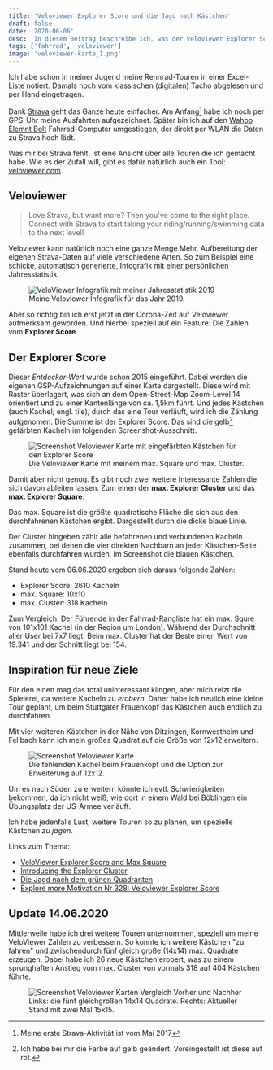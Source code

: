 ```yaml
---
title: 'Veloviewer Explorer Score und die Jagd nach Kästchen'
draft: false
date: '2020-06-06'
desc: 'In diesem Beitrag beschreibe ich, was der Veloviewer Explorer Score und das max. Square ist und warum ich diese Zahlen spannend finde.'
tags: ['fahrrad', 'veloviewer']
image: 'veloviewer-karte_1.png'
---
```


Ich habe schon in meiner Jugend meine Rennrad-Touren in einer Excel-Liste notiert. Damals noch vom klassischen (digitalen) Tacho abgelesen und per Hand eingetragen.

Dank [Strava](https://www.strava.com/athletes/16160919) geht das Ganze heute einfacher. Am Anfang[^1] habe ich noch per GPS-Uhr meine Ausfahrten aufgezeichnet. Später bin ich auf den [Wahoo Elemnt Bolt](https://de-eu.wahoofitness.com/devices/bike-computers) Fahrrad-Computer umgestiegen, der direkt per WLAN die Daten zu Strava hoch lädt.

Was mir bei Strava fehlt, ist eine Ansicht über alle Touren die ich gemacht habe. Wie es der Zufall will, gibt es dafür natürlich auch ein Tool: [veloviewer.com](https://veloviewer.com/).

## Veloviewer

> Love Strava, but want more? Then you've come to the right place. Connect with Strava to start taking your riding/running/swimming data to the next level!

Veloviewer kann natürlich noch eine ganze Menge Mehr. Aufbereitung der eigenen Strava-Daten auf viele verschiedene Arten. So zum Beispiel eine schicke, automatisch generierte, Infografik mit einer persönlichen Jahresstatistik.

<Figure centerCaption smaller>
	<img src="/images/blog/veloviewer-explorer-score/infographic-2019.png" alt="VeloViewer Infografik mit meiner Jahresstatistik 2019" loading="lazy" />
	<figcaption>Meine Veloviewer Infografik für das Jahr 2019.</figcaption>
</Figure>

Aber so richtig bin ich erst jetzt in der Corona-Zeit auf Veloviewer aufmerksam geworden. Und hierbei speziell auf ein Feature: Die Zahlen vom **Explorer Score**.

## Der Explorer Score

Dieser *Entdecker-Wert* wurde schon 2015 eingeführt. Dabei werden die eigenen GSP-Aufzeichnungen auf einer Karte dargestellt. Diese wird mit Raster überlagert, was sich an dem Open-Street-Map Zoom-Level 14 orientiert und zu einer Kantenlänge von ca. 1,5km führt. Und jedes Kästchen (auch Kachel; engl. tile), durch das eine Tour verläuft, wird ich die Zählung aufgenomen. Die Summe ist der Explorer Score. Das sind die gelb[^2] gefärbten Kacheln im folgenden Screenshot-Ausschnitt.

<Figure centerCaption>
	<img src="/images/blog/veloviewer-explorer-score/veloviewer-karte_1.png" alt="Screenshot Veloviewer Karte mit eingefärbten Kästchen für den Explorer Score" loading="lazy" />
	<figcaption>Die Veloviewer Karte mit meinem max. Square und max. Cluster.</figcaption>
</Figure>

Damit aber nicht genug. Es gibt noch zwei weitere Interessante Zahlen die sich davon ableiten lassen. Zum einen der **max. Explorer Cluster** und das **max. Explorer Square**.

Das max. Square ist die größte quadratische Fläche die sich aus den durchfahrenen Kästchen ergibt. Dargestellt durch die dicke blaue Linie.

Der Cluster hingeben zählt alle befahrenen und verbundenen Kacheln zusammen, bei denen die vier direkten Nachbarn an jeder Kästchen-Seite ebenfalls durchfahren wurden. Im Screenshot die blauen Kästchen.

Stand heute vom 06.06.2020 ergeben sich daraus folgende Zahlen:

* Explorer Score: 2610 Kacheln
* max. Square: 10x10
* max. Cluster: 318 Kacheln

Zum Vergleich: Der Führende in der Fahrrad-Rangliste hat ein max. Squre von 101x101 Kachel (in der Region um London). Während der Durchschnitt aller User bei 7x7 liegt. Beim max. Cluster hat der Beste einen Wert von 19.341 und der Schnitt liegt bei 154.

## Inspiration für neue Ziele

Für den einen mag das total uninteressant klingen, aber mich reizt die Spielerei, da weitere Kacheln zu *erobern*. Daher habe ich neulich eine kleine Tour geplant, um beim Stuttgater Frauenkopf das Kästchen auch endlich zu durchfahren.

Mit vier weiteren Kästchen in der Nähe von Ditzingen, Kornwestheim und Fellbach kann ich mein großes Quadrat auf die Größe von 12x12 erweitern.

<Figure centerCaption smaller>
	<img src="/images/blog/veloviewer-explorer-score/veloviewer-karte_2.png" alt="Screenshot Veloviewer Karte" loading="lazy" />
	<figcaption>Die fehlenden Kachel beim Frauenkopf und die Option zur Erweiterung auf 12x12.</figcaption>
</Figure>

Um es nach Süden zu erweitern könnte ich evtl. Schwierigkeiten bekommen, da ich nicht weiß, wie dort  in einem Wald bei Böblingen ein Übungsplatz der US-Armee verläuft.

Ich habe jedenfalls Lust, weitere Touren so zu planen, um spezielle Kästchen *zu jagen*.

Links zum Thema:

* [VeloViewer Explorer Score and Max Square](https://blog.veloviewer.com/veloviewer-explorer-score-and-max-square/)
* [Introducing the Explorer Cluster](https://blog.veloviewer.com/introducing-the-explorer-cluster-and-configurable-explorer-visuals/)
* [Die Jagd nach dem grünen Quadranten](https://sportopfer.wordpress.com/2017/10/16/die-jagd-nach-dem-gruenen-quadranten/)
* [Explore more Motivation Nr 328: Veloviewer Explorer Score](https://torstenfrank.wordpress.com/2017/10/20/explore-more-motivation-nr-328-veloviewer-explorer-score/)


## Update 14.06.2020

Mittlerweile habe ich drei weitere Touren unternommen, speziell um meine VeloViewer Zahlen zu verbessern.
So konnte ich weitere Kästchen "zu fahren" und zwischendurch fünf gleich große (14x14) max. Quadrate erzeugen. Dabei habe ich 26 neue Kästchen erobert, was zu einem sprunghaften Anstieg vom max. Cluster von vormals 318 auf 404 Kästchen führte.

<Figure centerCaption smaller>
	<img src="/images/blog/veloviewer-explorer-score/veloviewer-karte_3.png" alt="Screenshot Veloviewer Karten Vergleich Vorher und Nachher" loading="lazy" />
	<figcaption>Links: die fünf gleichgroßen 14x14 Quadrate. Rechts: Aktueller Stand mit zwei Mal 15x15.</figcaption>
</Figure>


[^1]: Meine erste Strava-Aktivität ist vom Mai 2017
[^2]: Ich habe bei mir die Farbe auf gelb geändert. Voreingestellt ist diese auf rot.



